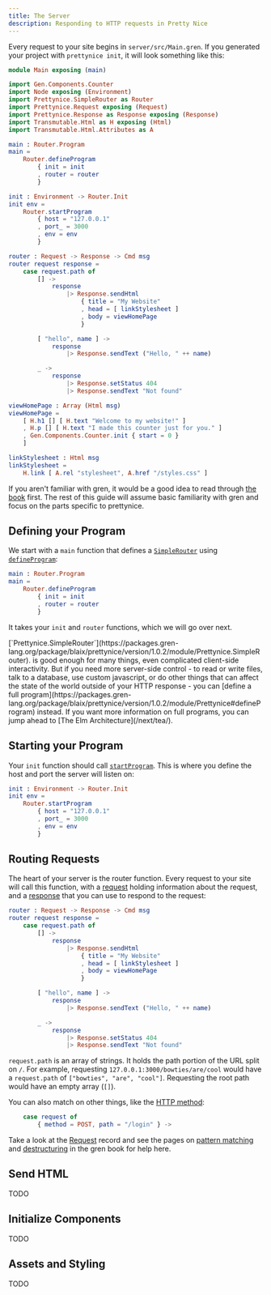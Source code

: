 ```yaml
---
title: The Server
description: Responding to HTTP requests in Pretty Nice
---
```



Every request to your site begins in `server/src/Main.gren`.
If you generated your project with `prettynice init`, it will look something like this:

```elm
module Main exposing (main)

import Gen.Components.Counter
import Node exposing (Environment)
import Prettynice.SimpleRouter as Router
import Prettynice.Request exposing (Request)
import Prettynice.Response as Response exposing (Response)
import Transmutable.Html as H exposing (Html)
import Transmutable.Html.Attributes as A

main : Router.Program
main =
    Router.defineProgram
        { init = init
        , router = router
        }

init : Environment -> Router.Init
init env =
    Router.startProgram
        { host = "127.0.0.1"
        , port_ = 3000
        , env = env
        }

router : Request -> Response -> Cmd msg
router request response =
    case request.path of
        [] -> 
            response
                |> Response.sendHtml
                    { title = "My Website"
                    , head = [ linkStylesheet ]
                    , body = viewHomePage
                    }

        [ "hello", name ] ->
            response
                |> Response.sendText ("Hello, " ++ name)

        _ ->
            response
                |> Response.setStatus 404
                |> Response.sendText "Not found"

viewHomePage : Array (Html msg)
viewHomePage =
    [ H.h1 [] [ H.text "Welcome to my website!" ]
    , H.p [] [ H.text "I made this counter just for you." ]
    , Gen.Components.Counter.init { start = 0 }
    ]

linkStylesheet : Html msg
linkStylesheet =
    H.link [ A.rel "stylesheet", A.href "/styles.css" ]
```

If you aren't familiar with gren, it would be a good idea to read through [the book](https://gren-lang.org/book/) first.
The rest of this guide will assume basic familiarity with gren and focus on the parts specific to prettynice.

## Defining your Program

We start with a `main` function that defines a [`SimpleRouter`](https://packages.gren-lang.org/package/blaix/prettynice/version/1.0.2/module/Prettynice.SimpleRouter)
using [`defineProgram`](https://packages.gren-lang.org/package/blaix/prettynice/version/1.0.2/module/Prettynice.SimpleRouter#defineProgram):

```elm
main : Router.Program
main =
    Router.defineProgram
        { init = init
        , router = router
        }
```

It takes your `init` and `router` functions, which we will go over next.

<Aside>
    [`Prettynice.SimpleRouter`](https://packages.gren-lang.org/package/blaix/prettynice/version/1.0.2/module/Prettynice.SimpleRouter).
    is good enough for many things, even complicated client-side interactivity.
    But if you need more server-side control - to read or write files, talk to
    a database, use custom javascript, or do other things that can affect the
    state of the world outside of your HTTP response - you can [define a full program](https://packages.gren-lang.org/package/blaix/prettynice/version/1.0.2/module/Prettynice#defineProgram)
    instead. If you want more information on full programs, you can jump ahead
    to [The Elm Architecture](/next/tea/).
</Aside>

## Starting your Program

Your `init` function should call [`startProgram`](https://packages.gren-lang.org/package/blaix/prettynice/version/1.0.2/module/Prettynice.SimpleRouter#startProgram).
This is where you define the host and port the server will listen on:

```elm
init : Environment -> Router.Init
init env =
    Router.startProgram
        { host = "127.0.0.1"
        , port_ = 3000
        , env = env
        }
```

## Routing Requests

The heart of your server is the router function.
Every request to your site will call this function,
with a [request](https://packages.gren-lang.org/package/blaix/prettynice/version/1.0.2/module/Prettynice.Request#Request)
holding information about the request, and a
[response](https://packages.gren-lang.org/package/blaix/prettynice/version/1.0.2/module/Prettynice.Response)
that you can use to respond to the request:

```elm
router : Request -> Response -> Cmd msg
router request response =
    case request.path of
        [] -> 
            response
                |> Response.sendHtml
                    { title = "My Website"
                    , head = [ linkStylesheet ]
                    , body = viewHomePage
                    }

        [ "hello", name ] ->
            response
                |> Response.sendText ("Hello, " ++ name)

        _ ->
            response
                |> Response.setStatus 404
                |> Response.sendText "Not found"
```

`request.path` is an array of strings. It holds the path portion of the URL split on `/`.
For example, requesting `127.0.0.1:3000/bowties/are/cool` would have a `request.path` of `["bowties", "are", "cool"]`.
Requesting the root path would have an empty array (`[]`).

You can also match on other things, like the [HTTP method](https://packages.gren-lang.org/package/gren-lang/node/version/3.2.1/module/HttpServer#Method):

```elm
    case request of
        { method = POST, path = "/login" } -> 
```

Take a look at the [Request](https://packages.gren-lang.org/package/blaix/prettynice/version/1.0.2/module/Prettynice.Request#Request)
record and see the pages on [pattern matching](https://gren-lang.org/book/syntax/pattern_matching/)
and [destructuring](https://gren-lang.org/book/syntax/destructuring/) in the gren book for help here.

## Send HTML

TODO

## Initialize Components

TODO

## Assets and Styling

TODO

